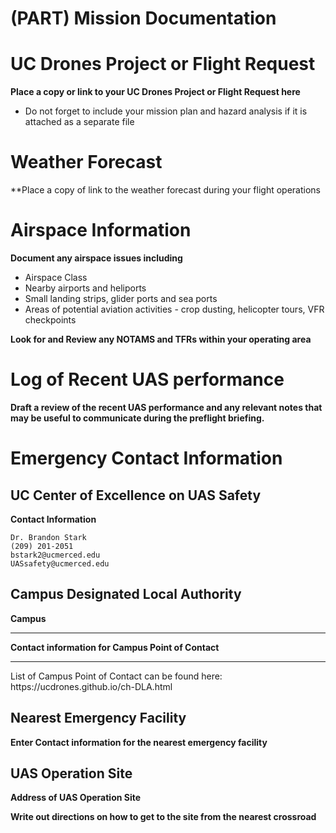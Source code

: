 # (PART) Mission Documentation {-}

# UC Drones Project or Flight Request

**Place a copy or link to your UC Drones Project or Flight Request here**


- Do not forget to include your mission plan and hazard analysis if it is attached as a separate file

# Weather Forecast {#ch-weather}

**Place a copy of link to the weather forecast during your flight operations

# Airspace Information {#ch-airspace}

**Document any airspace issues including**

- Airspace Class
- Nearby airports and heliports
- Small landing strips, glider ports and sea ports
- Areas of potential aviation activities - crop dusting, helicopter tours, VFR checkpoints

**Look for and Review any NOTAMS and TFRs within your operating area**

# Log of Recent UAS performance {#ch-performance-log}

**Draft a review of the recent UAS performance and any relevant notes that may be useful to communicate during the preflight briefing.**

# Emergency Contact Information {#ch-emergency}

## UC Center of Excellence on UAS Safety

**Contact Information**

    Dr. Brandon Stark
    (209) 201-2051
    bstark2@ucmerced.edu
    UASsafety@ucmerced.edu

## Campus Designated Local Authority

**Campus**

---

**Contact information for Campus Point of Contact**

---

List of Campus Point of Contact can be found here: https://ucdrones.github.io/ch-DLA.html


## Nearest Emergency Facility

**Enter Contact information for the nearest emergency facility**

## UAS Operation Site

**Address of UAS Operation Site**

**Write out directions on how to get to the site from the nearest crossroad**

 